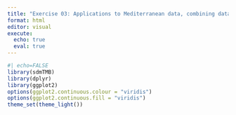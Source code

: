 ```yaml
---
title: "Exercise 03: Applications to Mediterranean data, combining data sources, and troubleshooting practice"
format: html
editor: visual
execute: 
  echo: true
  eval: true
---
```


```r
#| echo=FALSE
library(sdmTMB)
library(dplyr)
library(ggplot2)
options(ggplot2.continuous.colour = "viridis")
options(ggplot2.continuous.fill = "viridis")
theme_set(theme_light())
```

# 
